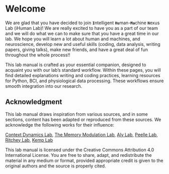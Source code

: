 # Welcome {.unnumbered}


We are glad that you have decided to join **`I`**ntelligent **`Hu`**man-**`Ma`**chine **`N`**exus Lab (iHuman Lab)! We are really excited to have you as a part of our team and we will do what we can to make sure that you have a great time in our lab. We hope you will learn a lot about human and machines, and neuroscience, develop new and useful skills (coding, data analysis, writing papers, giving talks), make new friends, and have a great deal of fun throughout the whole process!!

This lab manual is crafted as your essential companion, designed to acquaint you with our lab’s standard workflow. Within these pages, you will find detailed explanations writing and coding practices, learning resources for Python, BCI, and physiological data processing. These workflows ensure smooth integration into our research.

## Acknowledgment {.unnumbered}

This lab manual draws inspiration from various sources, and in some sections, content has been adapted or reproduced from these sources. We acknowledge the following works for their influence:

[Context Dynamics Lab](https://`GitHub`.com/ContextLab/lab-manual), [The Memory Modulation Lab](https://bpb-us-w2.wpmucdn.com/sites.gatech.edu/dist/2/1249/files/2023/04/Maureen-Ritchey-Boston-College.pdf), [Aly Lab](https://bpb-us-w2.wpmucdn.com/sites.gatech.edu/dist/2/1249/files/2023/04/aly-lab-manual.pdf), [Peelle Lab](https://sites.gatech.edu/cdi/files/2023/04/Jonathan-Peelle-Washington-University-in-Saint-Louis.pdf), [Ritchey Lab](https://sites.gatech.edu/cdi/files/2023/04/Maureen-Ritchey-Boston-College.pdf), [Kemp Lab](https://sites.gatech.edu/cdi/files/2023/04/Melissa-Kemp-Georgia-Tech-Emory-University.pdf)

This lab manual is licensed under the Creative Commons Attribution 4.0 International License. You are free to share, adapt, and redistribute the material in any medium or format, provided appropriate credit is given to the original authors and the source is properly cited.



